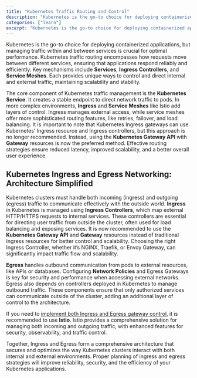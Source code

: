 ```yaml
---
title: "Kubernetes Traffic Routing and Control"
description: "Kubernetes is the go-to choice for deploying containerized applications, but managing traffic within and between services is crucial for optimal performance."
categories: ["learn"]
excerpt: "Kubernetes is the go-to choice for deploying containerized applications, but managing traffic within and between services is crucial for optimal performance."
---
```


Kubernetes is the go-to choice for deploying containerized applications, but managing traffic within and between services is crucial for optimal performance. Kubernetes traffic routing encompasses how requests move between different services, ensuring that applications respond reliably and efficiently. Key mechanisms include **Services**, **Ingress Controllers**, and **Service Meshes**. Each provides unique ways to control and direct internal and external traffic, maintaining scalability and stability.

The core component of Kubernetes traffic management is the **Kubernetes Service**. It creates a stable endpoint to direct network traffic to pods. In more complex environments, **Ingress** and **Service Meshes** like Istio add layers of control. Ingress manages external access, while service meshes offer more sophisticated routing features, like retries, failover, and load balancing. It is important to note that Kubernetes Ingress gateways can use Kubernetes’ Ingress resource and Ingress controllers, but this approach is no longer recommended. Instead, using the **Kubernetes Gateway API** with **Gateway** resources is now the preferred method. Effective routing strategies ensure reduced latency, improved scalability, and a better overall user experience.

## [](#kubernetes-ingress-and-egress-networking-architecture-simplified)Kubernetes Ingress and Egress Networking: Architecture Simplified

Kubernetes clusters must handle both incoming (ingress) and outgoing (egress) traffic to communicate effectively with the outside world. **Ingress** in Kubernetes is managed using **Ingress Controllers**, which map external HTTP/HTTPS requests to internal services. These controllers are essential for directing user traffic from outside the cluster, often used for load balancing and exposing services. It is now recommended to use the **Kubernetes Gateway API** and **Gateway** resources instead of traditional Ingress resources for better control and scalability. Choosing the right Ingress Controller, whether it’s NGINX, Traefik, or Envoy Gateway, can significantly impact traffic flow and scalability.

**Egress** handles outbound communication from pods to external resources, like APIs or databases. Configuring **Network Policies** and Egress Gateways is key for security and performance when accessing external networks. Egress also depends on controllers deployed in Kubernetes to manage outbound traffic. These components ensure that only authorized services can communicate outside of the cluster, adding an additional layer of control to the architecture.

If you need to [implement both Ingress and Egress gateway control](/learn/ingress-and-egress-architecture/), it is recommended to use **Istio**. Istio provides a comprehensive solution for managing both incoming and outgoing traffic, with enhanced features for security, observability, and traffic control.

Together, Ingress and Egress form a comprehensive architecture that secures and optimizes the way Kubernetes clusters interact with both internal and external environments. Proper planning of ingress and egress strategies will improve reliability, security, and the efficiency of your Kubernetes applications.